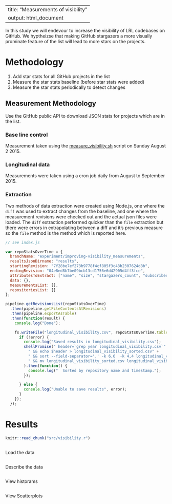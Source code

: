 
---
title: "Measurements of visibility"
output: html_document
---

In this study we will endevour to increase the visibility of LRL codebases on GitHub. We hyptheizse that making GitHub stargazers a more visually prominate feature of the list will lead to more stars on the projects.

# Methodology

1. Add star stats for all GitHub projects in the list
1. Measure the star stats baseline (before star stats were added)
1. Measure the star stats periodically to detect changes


## Measurement Methodology

Use the GitHub public API to download JSON stats for projects which are in the list.


### Base line control

Measurement taken using the [measure_visibility.sh](measure_visibility.sh) script on Sunday August 2 2015.


### Longitudinal data

Measurements were taken using a cron job daily from August to September 2015.


### Extraction

Two methods of data extraction were created using Node.js, one where the `diff` was used to extract changes from the baseline, and one where the measurement revisions were checked out and the actual json files were loaded. The `diff` extraction performed quicker than the `file` extraction but there were errors in extrapolating between a diff and it's previous measure so the `file` method is the method which is reported here.

```javascript
// see index.js

var repoStatsOverTime = {
  branchName: "experiment/improving-visibility_measurements",
  resultsJsonDirname: "results",
  startingRevision: "7f28be7ef273b9778f4cf805f3c43b2307624d8b",
  endingRevision: "04e8ed8b7be09bcb13cd1756e6d42905d4ff3fce",
  attributesToExtract: ["name", "size", "stargazers_count", "subscribers_count", "open_issues_count", "forks"],
  data: {},
  measurementsList: [],
  repositoriesList: []
};

pipeline.getRevisionsList(repoStatsOverTime)
  .then(pipeline.getFileContentsAtRevisions)
  .then(pipeline.exportAsTable)
  .then(function(result) {
    console.log("Done");

    fs.writeFile("longitudinal_visibility.csv", repoStatsOverTime.table.join("\n"), function(error) {
      if (!error) {
        console.log("Saved results in longitudinal_visibility.csv");
        shellPromise(" header=`grep year longitudinal_visibility.csv`" +
          " && echo $header > longitudinal_visibility_sorted.csv" +
          " && sort --field-separator=',' -k 6,6  -k 4,4 longitudinal_visibility.csv >> longitudinal_visibility_sorted.csv " +
          " && mv longitudinal_visibility_sorted.csv longitudinal_visibility.csv "
        ).then(function() {
          console.log("  Sorted by repository name and timestamp.");
        });

      } else {
        console.log("Unable to save results", error);
      }
    });
  });
```


# Results

```r
knitr::read_chunk("src/visibility.r")
```

```r
```


Load the data

```r
```

Describe the data

```r
```

View historams

```r
```

View Scatterplots

```r
```
